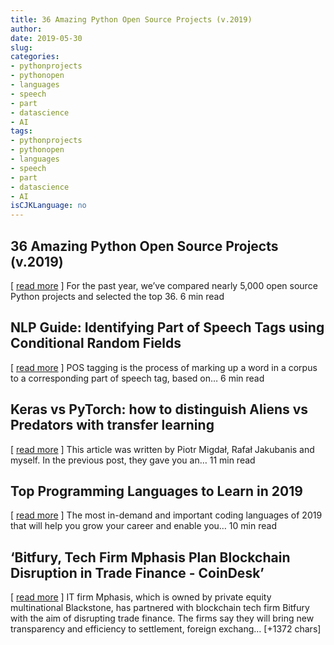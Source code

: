 ```yaml
---
title: 36 Amazing Python Open Source Projects (v.2019)   
author: 
date: 2019-05-30
slug: 
categories: 
- pythonprojects
- pythonopen
- languages
- speech
- part
- datascience
- AI
tags: 
- pythonprojects
- pythonopen
- languages
- speech
- part
- datascience
- AI
isCJKLanguage: no 
---
```


## 36 Amazing Python Open Source Projects (v.2019)   
[ <a href="https://medium.com/@Mybridge/36-amazing-python-open-source-projects-v-2019-2fe058d79450" target="_blank">read more</a> ] 
  For the past year, we've compared nearly 5,000 open source Python projects and selected the top 36. 6 min read 




## NLP Guide: Identifying Part of Speech Tags using Conditional Random Fields   
[ <a href="https://medium.com/@aiswaryar/pos-tagging-using-conditional-random-fields-92077e5eaa31" target="_blank">read more</a> ] 
  POS tagging is the process of marking up a word in a corpus to a corresponding part of speech tag, based on… 6 min read 




## Keras vs PyTorch: how to distinguish Aliens vs Predators with transfer learning   
[ <a href="https://medium.com/@patryk.miziula/keras-vs-pytorch-alien-vs-predator-recognition-with-transfer-learning-c8b852c31f02" target="_blank">read more</a> ] 
  This article was written by Piotr Migdał, Rafał Jakubanis and myself. In the previous post, they gave you an… 11 min read 




## Top Programming Languages to Learn in 2019   
[ <a href="https://medium.com/@treyhuffine/top-programming-languages-to-learn-in-2019-e1cad7ced3fb" target="_blank">read more</a> ] 
  The most in-demand and important coding languages of 2019 that will help you grow your career and enable you… 10 min read 




## 'Bitfury, Tech Firm Mphasis Plan Blockchain Disruption in Trade Finance - CoinDesk' 
 [ <a href="https://www.coindesk.com/bitfury-tech-firm-mphasis-plan-blockchain-disruption-in-trade-finance" target="_blank">read more</a> ]
IT firm Mphasis, which is owned by private equity multinational Blackstone, has partnered with blockchain tech firm Bitfury with the aim of disrupting trade finance.
The firms say they will bring new transparency and efficiency to settlement, foreign exchang… [+1372 chars] 


